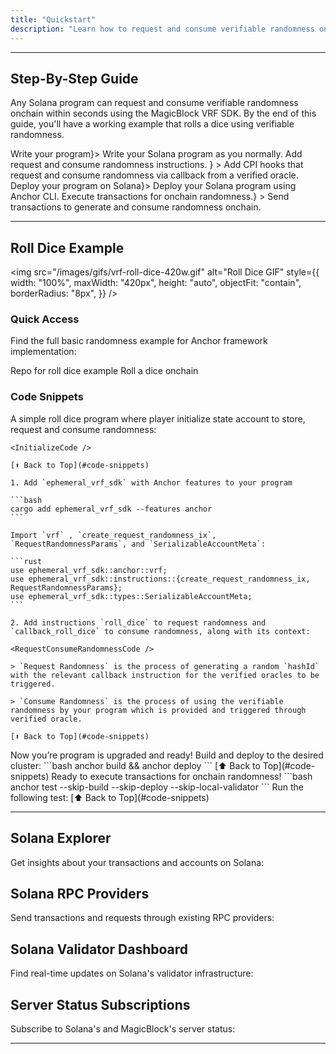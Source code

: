 ```yaml
---
title: "Quickstart"
description: "Learn how to request and consume verifiable randomness onchain using the MagicBlock VRF SDK on Solana."
---
```




---

## Step-By-Step Guide

Any Solana program can request and consume verifiable randomness onchain within seconds using the MagicBlock VRF SDK. By the end of this guide, you'll have a working example that rolls a dice using verifiable randomness.

<Steps>
  <Step title={<a href="#1-write-program">Write your program</a>}>
    Write your Solana program as you normally.
  </Step>
  <Step
    title={
      <a href="#2-request-%26-consume-randomnness">
        Add request and consume randomness instructions.
      </a>
    }
  >
    Add CPI hooks that request and consume randomness via callback from a
    verified oracle.
  </Step>
  <Step title={<a href="#3-deploy">Deploy your program on Solana</a>}>
    Deploy your Solana program using Anchor CLI.
  </Step>
  <Step
    title={<a href="#4-test">Execute transactions for onchain randomness.</a>}
  >
    Send transactions to generate and consume randomness onchain.
  </Step>
</Steps>

---

## Roll Dice Example

<img
  src="/images/gifs/vrf-roll-dice-420w.gif"
  alt="Roll Dice GIF"
  style={{
    width: "100%",
    maxWidth: "420px",
    height: "auto",
    objectFit: "contain",
    borderRadius: "8px",
  }}
/>

<Software />

### Quick Access

Find the full basic randomness example for Anchor framework implementation:

<CardGroup cols={2}>
  <Card
    title="Roll Dice Repo"
    icon="github"
    href="https://github.com/magicblock-labs/magicblock-engine-examples/tree/main/roll-dice"
    iconType="duotone"
  >
    Repo for roll dice example
  </Card>
  <Card
    title="Roll Dice dApp"
    icon="dice"
    href="https://roll-dice.magicblock.app/"
    iconType="duotone"
  >
    Roll a dice onchain
  </Card>
</CardGroup>

### Code Snippets

<Tabs>
  <Tab title="1. Write program">
    A simple roll dice program where player initialize state account to store, request and consume randomness:
    
    <InitializeCode />

    [⬆️ Back to Top](#code-snippets)

  </Tab>
  <Tab title="2. Request & Consume Randomnness">

    1. Add `ephemeral_vrf_sdk` with Anchor features to your program

    ```bash
    cargo add ephemeral_vrf_sdk --features anchor
    ```

    Import `vrf` , `create_request_randomness_ix`, `RequestRandomnessParams`, and `SerializableAccountMeta`:

    ```rust
    use ephemeral_vrf_sdk::anchor::vrf;
    use ephemeral_vrf_sdk::instructions::{create_request_randomness_ix, RequestRandomnessParams};
    use ephemeral_vrf_sdk::types::SerializableAccountMeta;
    ```

    2. Add instructions `roll_dice` to request randomness and `callback_roll_dice` to consume randomness, along with its context:

    <RequestConsumeRandomnessCode />

    > `Request Randomness` is the process of generating a random `hashId` with the relevant callback instruction for the verified oracles to be triggered.

    > `Consume Randomness` is the process of using the verifiable randomness by your program which is provided and triggered through verified oracle.

    [⬆️ Back to Top](#code-snippets)

  </Tab>
  <Tab title="3. Deploy">
    Now you’re program is upgraded and ready! Build and deploy to the desired
    cluster:
    ```bash
    anchor build && anchor deploy
    ```
    [⬆️ Back to Top](#code-snippets)

  </Tab>
  <Tab title="4. Test">
    Ready to execute transactions for onchain randomness! 
    ```bash
    anchor test --skip-build --skip-deploy --skip-local-validator
    ```
    Run the following test:
    <TestCode />
    [⬆️ Back to Top](#code-snippets)
  </Tab>
</Tabs>

---

## Solana Explorer

Get insights about your transactions and accounts on Solana:

<ExplorerCards />

## Solana RPC Providers

Send transactions and requests through existing RPC providers:

<RpcCards />

## Solana Validator Dashboard

Find real-time updates on Solana's validator infrastructure:

<ValidatorCards />

## Server Status Subscriptions

Subscribe to Solana's and MagicBlock's server status:

<ServerStatusCards />

---
